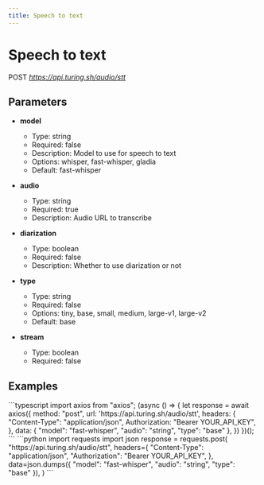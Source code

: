 ```yaml
---
title: Speech to text
---
```


# Speech to text
POST *https://api.turing.sh/audio/stt*
## Parameters


- **model**
  - Type: string
  - Required: false
  - Description: Model to use for speech to text
  - Options: whisper, fast-whisper, gladia
  - Default: fast-whisper

- **audio**
  - Type: string
  - Required: true
  - Description: Audio URL to transcribe

- **diarization**
  - Type: boolean
  - Required: false
  - Description: Whether to use diarization or not

- **type**
  - Type: string
  - Required: false
  - Options: tiny, base, small, medium, large-v1, large-v2
  - Default: base

- **stream**
  - Type: boolean
  - Required: false

## Examples

<CodeGroup title="Speech to text example">
  ```typescript
  import axios from "axios";
  (async () => {
    let response = await axios({
      method: "post",
      url: 'https://api.turing.sh/audio/stt',
      headers: {
        "Content-Type": "application/json",
        Authorization: "Bearer YOUR_API_KEY",
      },
      data: {
  "model": "fast-whisper",
  "audio": "string",
  "type": "base"
},
    })
  })();
  ```
  ```python
  import requests
  import json
  response = requests.post(
    "https://api.turing.sh/audio/stt",
    headers={
      "Content-Type": "application/json",
      "Authorization": "Bearer YOUR_API_KEY",
    },
    data=json.dumps({
  "model": "fast-whisper",
  "audio": "string",
  "type": "base"
}),
  )
  ```
</CodeGroup>